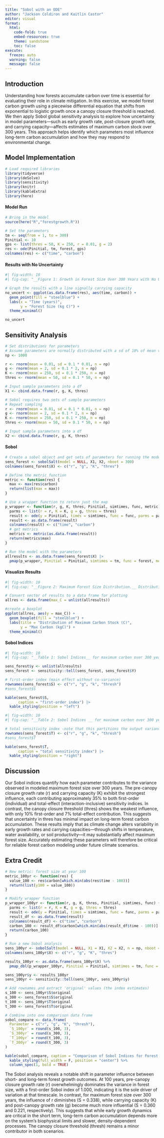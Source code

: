 ```yaml
---
title: "Sobol with an ODE"
author: "Jackson Coldiron and Kaitlin Castor"
editor: visual
format: 
  html:
    code-fold: true
    embed-resources: true
    theme: sandstone
    toc: false
execute:
  freeze: auto 
  warning: false
  message: false
---
```


## Introduction
Understanding how forests accumulate carbon over time is essential for evaluating their role in climate mitigation. In this exercise, we model forest carbon growth using a piecewise differential equation that shifts from exponential to logistic growth once a canopy closure threshold is reached. We then apply Sobol global sensitivity analysis to explore how uncertainty in model parameters—such as early growth rate, post-closure growth rate, and carrying capacity—affects estimates of maximum carbon stock over 300 years. This approach helps identify which parameters most influence long-term carbon accumulation and how they may respond to environmental change.

## Model Implementation

```r
# Load required libraries
library(tidyverse)
library(deSolve)
library(sensitivity)
library(knitr)
library(kableExtra)
library(here)
```

#### Model Run

```r
# Bring in the model
source(here("R","forestgrowth.R"))

# Set the parameters
tm <- seq(from = 1, to = 300)
Pinitial <- 10
gps <- list(thres = 50, K = 250, r = 0.01, g = 2)
res <- ode(Pinitial, tm, forest, gps)
colnames(res) <- c("time", "carbon")

```

#### Results with No Uncertainty

```r
#| fig-width: 10
#| fig-cap: "__Figure 1: Growth in Forest Size Over 300 Years with No Uncertainty __. Holding the parameters fixed with given values, forest growth in terms of kilograms of Carbon is shown over 300 years. Forest size grows exponetially until it reaches the canopy closure threshold at 50 kg C. Then growth follows a linear model based on a carrying capacity of 250 kg C."

# Graph the results with a line signally carrying capacity
no_uncert <- ggplot(as.data.frame(res), aes(time, carbon)) +
  geom_point(fill = "steelblue") +
  labs(x = "Time (years)",
       y = "Forest Size (kg C)") +
  theme_minimal()

no_uncert
```

## Sensitivity Analysis

```r
# Set distributions for parameters
# Assume parameters are normally distributed with a sd of 10% of mean value
np <- 1000

r <- rnorm(mean = 0.01, sd = 0.1 * 0.01, n = np)
g <- rnorm(mean = 2, sd = 0.1 * 2, n = np)
K <- rnorm(mean = 250, sd = 0.1 * 250, n = np)
thres <- rnorm(mean = 50, sd = 0.1 * 50, n = np)

# Input sample parameters into a df
X1 <- cbind.data.frame(r, g, K, thres)

# Sobol requires two sets of sample parameters
# Repeat sampling
r <- rnorm(mean = 0.01, sd = 0.1 * 0.01, n = np)
g <- rnorm(mean = 2, sd = 0.1 * 2, n = np)
K <- rnorm(mean = 250, sd = 0.1 * 250, n = np)
thres <- rnorm(mean = 50, sd = 0.1 * 50, n = np)

# Input sample parameters into a df
X2 <- cbind.data.frame(r, g, K, thres)
```

#### Sobol

```r
# Create a sobol object and get sets of parameters for running the model
sens_forest <- sobolSalt(model = NULL, X1, X2, nboot = 300)
colnames(sens_forest$X) <- c("r", "g", "K", "thres")

# Define the metric function
metric <- function(res) {
  max <- max(res$carbon)
  return(list(max = max))
}

# Use a wrapper function to return just the map
p_wrapper <- function(r, g, K, thres, Pinitial, simtimes, func, metric) {
  parms <- list(r = r, K = K, g = g, thres = thres)
  result <- ode(y = Pinitial, times = simtimes, func = func, parms = parms)
  result <- as.data.frame(result)
  colnames(result) <- c("time", "carbon")
  # get metrics
  metrics <- metric(as.data.frame(result))
  return(metrics$max)
}

# Run the model with the parameters
allresults <- as.data.frame(sens_forest$X) |>
  pmap(p_wrapper, Pinitial = Pinitial, simtimes = tm, func = forest, metric = metric)
```

#### Visualize Results

```r
#| fig-width: 10
#| fig-cap: "__Figure 2: Maximum Forest Size Distribution.__ Distribution of maximum carbon for 300 years, a proxy for maximum forest size, with uncertainty. Parameters vary for pre canopy closure growth rate, post-canopy closure growth rate, and canopy closure threshold and carrying capacity. Given the uncertainty in our parameters, maximum forest size averages at 182 kg C. The interquartile range is 171 - 192 kg C. The maximum and minimum for maximum forest size are 237 and 121 kg C, respectively."

# Convert vector of results to a data frame for plotting
allres <- data.frame(max_C = unlist(allresults))

#create a boxplot
ggplot(allres, aes(y = max_C)) +
  geom_boxplot(fill = "steelblue") +
  labs(title = "Distribution of Maximum Carbon Stock (C)",
       y = "Max Carbon (kgC)") +
  theme_minimal()

```

#### Sobol Indices

```r
#| fig-width: 10
#| fig-cap: "__Table 1: Sobel Indices__ for maximum carbon over 300 years, a proxy for maximum forest size. The First-order index shows the main effect of parameters without co-varience."

sens_forest$y <- unlist(allresults)
sens_forest <- sensitivity::tell(sens_forest, sens_forest$Y)

# first-order index (main effect without co-variance)
rownames(sens_forest$S) <- c("r", "g", "k", "thresh")
#sens_forest$S

kable(sens_forest$S, 
      caption = "first-order index") |> 
  kable_styling(position = "left")
```

```r
#| fig-width: 10
#| fig-cap: "__Table 2: Sobel Indices __ for maximum carbon over 300 years, a proxy for maximum forest size. The total sensitivity index shows how the parameters affect the model, accounting for when all parameters interact together."

# total sensitivity index -note that this partitions the output variance
rownames(sens_forest$T) <- c("r", "g", "k", "thresh")
#sens_forest$T

kable(sens_forest$T, 
      caption = "total sensitivity index") |> 
  kable_styling(position = "right")
```

## Discussion

Our Sobol indices quantify how each parameter contributes to the variance observed in modeled maximum forest size over 300 years. The pre-canopy closure growth rate (r) and carrying capacity (K) exhibit the strongest influence, each contributing approximately 35% to both first-order (individual) and total-effect (interaction-inclusive) sensitivity indices. In contrast, the canopy closure threshold (thres) shows the weakest influence, with only 10% first-order and 7% total-effect contribution. This suggests that uncertainty in thres has minimal impact on long-term forest carbon accumulation. These results imply that as climate change alters variability in early growth rates and carrying capacities—through shifts in temperature, water availability, or soil productivity—it may substantially affect maximum forest size. Accurately estimating these parameters will therefore be critical for reliable forest carbon modeling under future climate scenarios.

## Extra Credit
```r
# New metric: forest size at year 100
metric_100yr <- function(res) {
  value_100 <- res$carbon[which.min(abs(res$time - 100))]
  return(list(y100 = value_100))
}

# Modify wrapper function
p_wrapper_100yr <- function(r, g, K, thres, Pinitial, simtimes, func) {
  parms <- list(r = r, K = K, g = g, thres = thres)
  result <- ode(y = Pinitial, times = simtimes, func = func, parms = parms)
  result_df <- as.data.frame(result)
  colnames(result_df) <- c("time", "carbon")
  carbon_100 <- result_df$carbon[which.min(abs(result_df$time - 100))]
  return(carbon_100)
}

# Run a new Sobol analysis
sens_100yr <- sobolSalt(model = NULL, X1 = X1, X2 = X2, n = np, nboot = 0)
colnames(sens_100yr$X) <- c("r", "g", "K", "thres")

results_100yr <- as.data.frame(sens_100yr$X) %>%
  pmap_dbl(p_wrapper_100yr, Pinitial = Pinitial, simtimes = tm, func = forest)

sens_100yr$y <- results_100yr
sens_100yr <- sensitivity::tell(sens_100yr, sens_100yr$y)

# Add rownames and extract 'original' values (the index estimates)
s_100 <- sens_100yr$S$original
s_300 <- sens_forest$S$original
t_100 <- sens_100yr$T$original
t_300 <- sens_forest$T$original

# Combine into one comparison data frame
sobol_compare <- data.frame(
  Parameter = c("r", "g", "K", "thresh"),
  `S_100yr` = round(s_100, 3),
  `S_300yr` = round(s_300, 3),
  `T_100yr` = round(t_100, 3),
  `T_300yr` = round(t_300, 3)
)

kable(sobol_compare, caption = "Comparison of Sobol Indices for Forest Size at 100 Years vs Maximum Forest Size (300 Years)") %>%
  kable_styling(full_width = F, position = "center") %>%
  column_spec(1, bold = TRUE)

```
The Sobol analysis reveals a notable shift in parameter influence between short- and long-term forest growth outcomes. At 100 years, pre-canopy closure growth rate (r) overwhelmingly dominates the variance in forest size, with a first-order Sobol index of 1.000, indicating it is the sole driver of variation at that timescale. In contrast, for maximum forest size over 300 years, the influence of r diminishes (S = 0.338), while carrying capacity (K) and post-canopy growth rate (g) become much more influential (S = 0.360 and 0.221, respectively). This suggests that while early growth dynamics are critical in the short term, long-term carbon accumulation depends more on the system’s biophysical limits and slower, density-dependent processes. The canopy closure threshold (thresh) remains a minor contributor in both scenarios.
